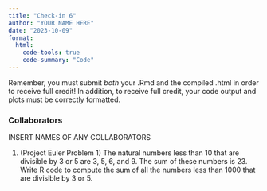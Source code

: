 ```yaml
---
title: "Check-in 6"
author: "YOUR NAME HERE"
date: "2023-10-09"
format: 
  html:
    code-tools: true
    code-summary: "Code"
---
```


Remember, you must submit *both* your .Rmd and the compiled .html in order to receive full credit! In addition, to receive full credit, your code output and plots must be correctly formatted.

### Collaborators

INSERT NAMES OF ANY COLLABORATORS

1. (Project Euler Problem 1) The natural numbers less than 10 that are divisible by 3 or 5 are 3, 5, 6, and 9. The sum of these numbers is 23. Write R code to compute the sum of all the numbers less than 1000 that are divisible by 3 or 5.

